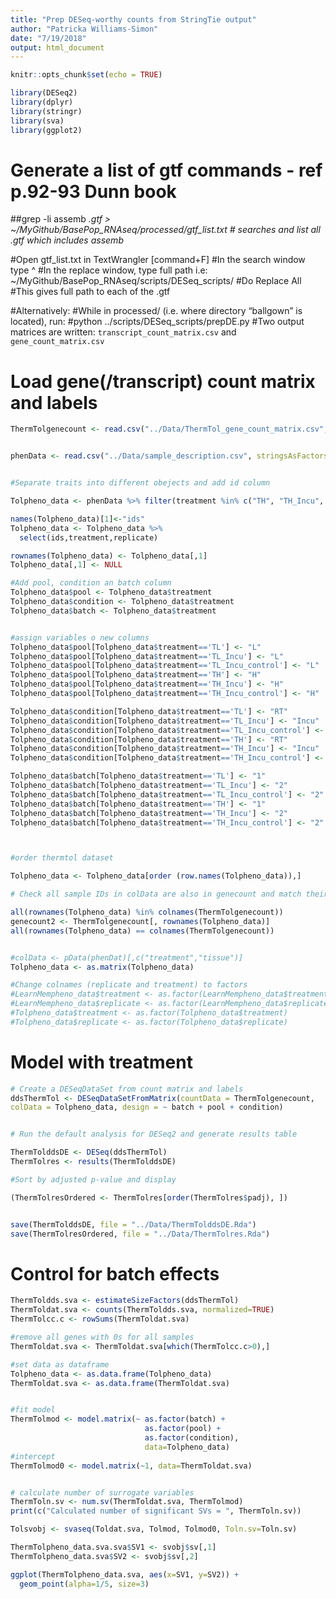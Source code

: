 ```yaml
---
title: "Prep DESeq-worthy counts from StringTie output"
author: "Patricka Williams-Simon"
date: "7/19/2018"
output: html_document
---
```


```r
knitr::opts_chunk$set(echo = TRUE)

library(DESeq2)
library(dplyr)
library(stringr)
library(sva)
library(ggplot2)
```

# Generate a list of gtf commands - ref p.92-93 Dunn book

##grep -li assemb *.gtf > ~/MyGithub/BasePop_RNAseq/processed/gtf_list.txt
# searches and list all .gtf which includes assemb*

#Open gtf_list.txt in TextWrangler [command+F]
#In the search window type ^
#In the replace window, type full path i.e: ~/MyGithub/BasePop_RNAseq/scripts/DESeq_scripts/
#Do Replace All
#This gives full path to each of the .gtf

#Alternatively:
#While in processed/ (i.e. where directory "ballgown" is located), run:
#python ../scripts/DESeq_scripts/prepDE.py
#Two output matrices are written: `transcript_count_matrix.csv` and `gene_count_matrix.csv`

# Load gene(/transcript) count matrix and labels

```r

ThermTolgenecount <- read.csv("../Data/ThermTol_gene_count_matrix.csv", row.names="gene_id")


phenData <- read.csv("../Data/sample_description.csv", stringsAsFactors = FALSE)


#Separate traits into different obejects and add id column 

Tolpheno_data <- phenData %>% filter(treatment %in% c("TH", "TH_Incu", "TH_Incu_control", "TL","TL_Incu", "TL_Incu_control"  ))

names(Tolpheno_data)[1]<-"ids"
Tolpheno_data <- Tolpheno_data %>%
  select(ids,treatment,replicate)

rownames(Tolpheno_data) <- Tolpheno_data[,1]
Tolpheno_data[,1] <- NULL

#Add pool, condition an batch column
Tolpheno_data$pool <- Tolpheno_data$treatment
Tolpheno_data$condition <- Tolpheno_data$treatment
Tolpheno_data$batch <- Tolpheno_data$treatment


#assign variables o new columns
Tolpheno_data$pool[Tolpheno_data$treatment=='TL'] <- "L"
Tolpheno_data$pool[Tolpheno_data$treatment=='TL_Incu'] <- "L"
Tolpheno_data$pool[Tolpheno_data$treatment=='TL_Incu_control'] <- "L"
Tolpheno_data$pool[Tolpheno_data$treatment=='TH'] <- "H"
Tolpheno_data$pool[Tolpheno_data$treatment=='TH_Incu'] <- "H"
Tolpheno_data$pool[Tolpheno_data$treatment=='TH_Incu_control'] <- "H"

Tolpheno_data$condition[Tolpheno_data$treatment=='TL'] <- "RT"
Tolpheno_data$condition[Tolpheno_data$treatment=='TL_Incu'] <- "Incu"
Tolpheno_data$condition[Tolpheno_data$treatment=='TL_Incu_control'] <- "RT"
Tolpheno_data$condition[Tolpheno_data$treatment=='TH'] <- "RT"
Tolpheno_data$condition[Tolpheno_data$treatment=='TH_Incu'] <- "Incu"
Tolpheno_data$condition[Tolpheno_data$treatment=='TH_Incu_control'] <- "RT"

Tolpheno_data$batch[Tolpheno_data$treatment=='TL'] <- "1"
Tolpheno_data$batch[Tolpheno_data$treatment=='TL_Incu'] <- "2"
Tolpheno_data$batch[Tolpheno_data$treatment=='TL_Incu_control'] <- "2"
Tolpheno_data$batch[Tolpheno_data$treatment=='TH'] <- "1"
Tolpheno_data$batch[Tolpheno_data$treatment=='TH_Incu'] <- "2"
Tolpheno_data$batch[Tolpheno_data$treatment=='TH_Incu_control'] <- "2"



#order thermtol dataset 

Tolpheno_data <- Tolpheno_data[order (row.names(Tolpheno_data)),]

# Check all sample IDs in colData are also in genecount and match their orders

all(rownames(Tolpheno_data) %in% colnames(ThermTolgenecount))
genecount2 <- ThermTolgenecount[, rownames(Tolpheno_data)]
all(rownames(Tolpheno_data) == colnames(ThermTolgenecount))


#colData <- pData(phenDat)[,c("treatment","tissue")]
Tolpheno_data <- as.matrix(Tolpheno_data)

#Change colnames (replicate and treatment) to factors
#LearnMempheno_data$treatment <- as.factor(LearnMempheno_data$treatment)
#LearnMempheno_data$replicate <- as.factor(LearnMempheno_data$replicate)
#Tolpheno_data$treatment <- as.factor(Tolpheno_data$treatment)
#Tolpheno_data$replicate <- as.factor(Tolpheno_data$replicate)


```

# Model with treatment 

```r
# Create a DESeqDataSet from count matrix and labels
ddsThermTol <- DESeqDataSetFromMatrix(countData = ThermTolgenecount,
colData = Tolpheno_data, design = ~ batch + pool + condition)


# Run the default analysis for DESeq2 and generate results table

ThermTolddsDE <- DESeq(ddsThermTol)
ThermTolres <- results(ThermTolddsDE)

#Sort by adjusted p-value and display

(ThermTolresOrdered <- ThermTolres[order(ThermTolres$padj), ])


save(ThermTolddsDE, file = "../Data/ThermTolddsDE.Rda")
save(ThermTolresOrdered, file = "../Data/ThermTolres.Rda")

```

# Control for batch effects

```r
ThermToldds.sva <- estimateSizeFactors(ddsThermTol)
ThermToldat.sva <- counts(ThermToldds.sva, normalized=TRUE)
ThermTolcc.c <- rowSums(ThermToldat.sva)

#remove all genes with 0s for all samples
ThermToldat.sva <- ThermToldat.sva[which(ThermTolcc.c>0),]

#set data as dataframe
Tolpheno_data <- as.data.frame(Tolpheno_data)
ThermToldat.sva <- as.data.frame(ThermToldat.sva)


#fit model
ThermTolmod <- model.matrix(~ as.factor(batch) + 
                              as.factor(pool) + 
                              as.factor(condition), 
                              data=Tolpheno_data)
#intercept
ThermTolmod0 <- model.matrix(~1, data=ThermToldat.sva) 


# calculate number of surrogate variables
ThermToln.sv <- num.sv(ThermToldat.sva, ThermTolmod)
print(c("Calculated number of significant SVs = ", ThermToln.sv))

Tolsvobj <- svaseq(Toldat.sva, Tolmod, Tolmod0, Toln.sv=Toln.sv) 

ThermTolpheno_data.sva.sva$SV1 <- svobj$sv[,1]
ThermTolpheno_data.sva$SV2 <- svobj$sv[,2]

ggplot(ThermTolpheno_data.sva, aes(x=SV1, y=SV2)) +
  geom_point(alpha=1/5, size=3)
```





